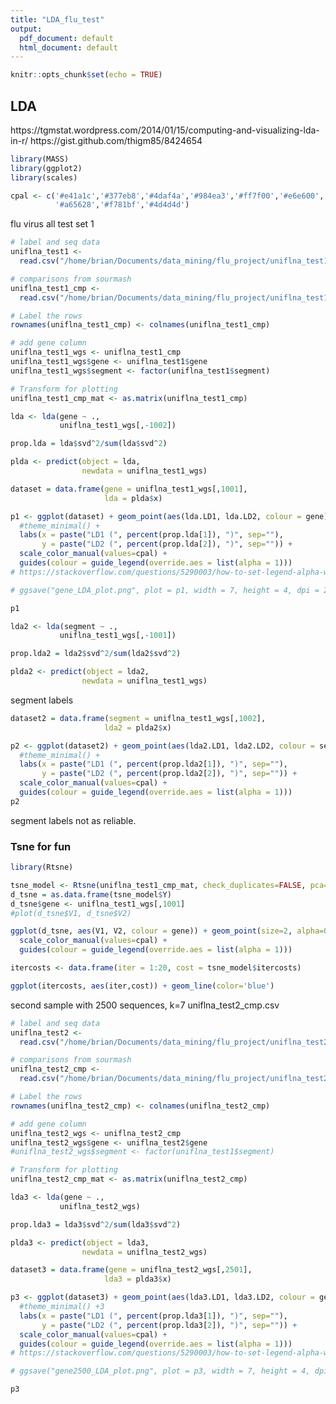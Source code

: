 ```yaml
---
title: "LDA_flu_test"
output:
  pdf_document: default
  html_document: default
---
```


```r
knitr::opts_chunk$set(echo = TRUE)
```

## LDA 

https://tgmstat.wordpress.com/2014/01/15/computing-and-visualizing-lda-in-r/
https://gist.github.com/thigm85/8424654 

```r
library(MASS)
library(ggplot2)
library(scales)
```

```r
cpal <- c('#e41a1c','#377eb8','#4daf4a','#984ea3','#ff7f00','#e6e600',
          '#a65628','#f781bf','#4d4d4d')
```


flu virus all test set 1  
```r
# label and seq data
uniflna_test1 <- 
  read.csv("/home/brian/Documents/data_mining/flu_project/uniflna_test1.csv", na.strings="")

# comparisons from sourmash
uniflna_test1_cmp <- 
  read.csv("/home/brian/Documents/data_mining/flu_project/uniflna_test1_cmp.csv")

# Label the rows
rownames(uniflna_test1_cmp) <- colnames(uniflna_test1_cmp)

# add gene column
uniflna_test1_wgs <- uniflna_test1_cmp
uniflna_test1_wgs$gene <- uniflna_test1$gene
uniflna_test1_wgs$segment <- factor(uniflna_test1$segment)

# Transform for plotting
uniflna_test1_cmp_mat <- as.matrix(uniflna_test1_cmp)
```



```r
lda <- lda(gene ~ ., 
           uniflna_test1_wgs[,-1002])

prop.lda = lda$svd^2/sum(lda$svd^2) 

plda <- predict(object = lda,
                newdata = uniflna_test1_wgs)
```



```r
dataset = data.frame(gene = uniflna_test1_wgs[,1001],
                     lda = plda$x)
```

```r
p1 <- ggplot(dataset) + geom_point(aes(lda.LD1, lda.LD2, colour = gene), size=2, alpha=0.2) + 
  #theme_minimal() +
  labs(x = paste("LD1 (", percent(prop.lda[1]), ")", sep=""),
       y = paste("LD2 (", percent(prop.lda[2]), ")", sep="")) +
  scale_color_manual(values=cpal) + 
  guides(colour = guide_legend(override.aes = list(alpha = 1)))
# https://stackoverflow.com/questions/5290003/how-to-set-legend-alpha-with-ggplot2

# ggsave("gene_LDA_plot.png", plot = p1, width = 7, height = 4, dpi = 200)

p1
```




```r
lda2 <- lda(segment ~ ., 
           uniflna_test1_wgs[,-1001])

prop.lda2 = lda2$svd^2/sum(lda2$svd^2) 

plda2 <- predict(object = lda2,
                newdata = uniflna_test1_wgs)
```

segment labels

```r
dataset2 = data.frame(segment = uniflna_test1_wgs[,1002],
                     lda2 = plda2$x)
```

```r
p2 <- ggplot(dataset2) + geom_point(aes(lda2.LD1, lda2.LD2, colour = segment), size=2, alpha=0.2) + 
  #theme_minimal() +
  labs(x = paste("LD1 (", percent(prop.lda2[1]), ")", sep=""),
       y = paste("LD2 (", percent(prop.lda2[2]), ")", sep="")) + 
  scale_color_manual(values=cpal) + 
  guides(colour = guide_legend(override.aes = list(alpha = 1)))
p2
```


segment labels not as reliable.

### Tsne for fun

```r
library(Rtsne)
```


```r
tsne_model <- Rtsne(uniflna_test1_cmp_mat, check_duplicates=FALSE, pca=TRUE, perplexity=50, theta=0.25, dims=2)
d_tsne = as.data.frame(tsne_model$Y) 
d_tsne$gene <- uniflna_test1_wgs[,1001]
#plot(d_tsne$V1, d_tsne$V2)
```

```r
ggplot(d_tsne, aes(V1, V2, colour = gene)) + geom_point(size=2, alpha=0.2) + 
  scale_color_manual(values=cpal) + 
  guides(colour = guide_legend(override.aes = list(alpha = 1)))
```


```r
itercosts <- data.frame(iter = 1:20, cost = tsne_model$itercosts)

ggplot(itercosts, aes(iter,cost)) + geom_line(color='blue')
```


second sample with 2500 sequences, k=7
uniflna_test2_cmp.csv

```r
# label and seq data
uniflna_test2 <- 
  read.csv("/home/brian/Documents/data_mining/flu_project/uniflna_test2.csv", na.strings="")

# comparisons from sourmash
uniflna_test2_cmp <- 
  read.csv("/home/brian/Documents/data_mining/flu_project/uniflna_test2_cmp.csv")

# Label the rows
rownames(uniflna_test2_cmp) <- colnames(uniflna_test2_cmp)

# add gene column
uniflna_test2_wgs <- uniflna_test2_cmp
uniflna_test2_wgs$gene <- uniflna_test2$gene
#uniflna_test2_wgs$segment <- factor(uniflna_test1$segment)

# Transform for plotting
uniflna_test2_cmp_mat <- as.matrix(uniflna_test2_cmp)
```



```r
lda3 <- lda(gene ~ ., 
           uniflna_test2_wgs)

prop.lda3 = lda3$svd^2/sum(lda3$svd^2) 

plda3 <- predict(object = lda3,
                newdata = uniflna_test2_wgs)
```



```r
dataset3 = data.frame(gene = uniflna_test2_wgs[,2501],
                     lda3 = plda3$x)
```

```r
p3 <- ggplot(dataset3) + geom_point(aes(lda3.LD1, lda3.LD2, colour = gene), size=2, alpha=0.2) + 
  #theme_minimal() +3
  labs(x = paste("LD1 (", percent(prop.lda3[1]), ")", sep=""),
       y = paste("LD2 (", percent(prop.lda3[2]), ")", sep="")) +
  scale_color_manual(values=cpal) + 
  guides(colour = guide_legend(override.aes = list(alpha = 1)))
# https://stackoverflow.com/questions/5290003/how-to-set-legend-alpha-with-ggplot2

# ggsave("gene2500_LDA_plot.png", plot = p3, width = 7, height = 4, dpi = 200)

p3
```







